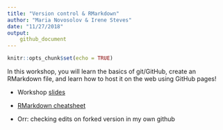 ```yaml
---
title: "Version control & RMarkdown"
author: "Maria Novosolov & Irene Steves"
date: "11/27/2018"
output: 
    github_document
---
```


```r
knitr::opts_chunk$set(echo = TRUE)
```

In this workshop, you will learn the basics of git/GitHub, create an RMarkdown file, and learn how to host it on the web using GitHub pages!

- Workshop [slides](https://ecodatasci-tlv.github.io/git-rmd/pres.html)  
- [RMarkdown cheatsheet](https://www.rstudio.com/wp-content/uploads/2016/03/rmarkdown-cheatsheet-2.0.pdf)

- Orr: checking edits on forked version in my own github
